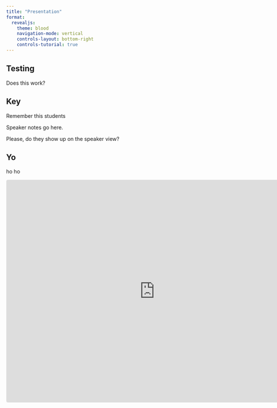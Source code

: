 ```yaml
---
title: "Presentation"
format:
  revealjs: 
    theme: blood
    navigation-mode: vertical
    controls-layout: bottom-right
    controls-tutorial: true
---
```


## Testing 

Does this work?

## Key 

Remember this students 

::: {.notes}
Speaker notes go here.

Please, do they show up on the speaker view?
:::

## Yo 

ho ho

<iframe src="https://www.geogebra.org/calculator/yqdtwxhh?embed" width="800" height="600" allowfullscreen style="border: 1px solid #e4e4e4;border-radius: 4px;" frameborder="0"></iframe>